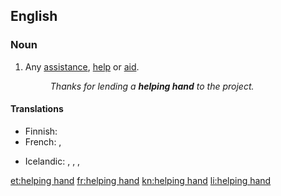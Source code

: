 ==English==

===Noun===
{{en-noun|head=[[helping]] [[hand]]}}

# {{idiomatic}} Any [[assistance]], [[help]] or [[aid]].
#: ''Thanks for lending a '''helping hand''' to the project.''

====Translations====
{{trans-top|any assistance, help or aid}}
* Finnish: {{t-|fi|auttava käsi}}
* French: {{t+|fr|coup de pouce|m}}, {{t+|fr|coup de main|m}}
{{trans-mid}}
* Icelandic: {{t+|is|hjálparhönd|f}}, {{qualifier|lend a helping hand}} {{t-|is|rétta hjálparhönd}}, {{qualifier|give a helping hand}} {{t-|is|leggja hönd á plóg}}, {{t-|is|leggja hönd á plóg}}
{{trans-bottom}}

[[et:helping hand]]
[[fr:helping hand]]
[[kn:helping hand]]
[[li:helping hand]]